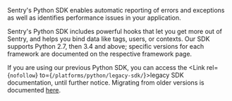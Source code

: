 <Note>

Sentry's Python SDK enables automatic reporting of errors and exceptions as well as identifies performance issues in your application.

Sentry's Python SDK includes powerful hooks that let you get more out of Sentry, and helps you bind data like tags, users, or contexts. Our SDK supports Python 2.7, then 3.4 and above; specific versions for each framework are documented on the respective framework page.

If you are using our previous Python SDK, you can access the <Link rel={`nofollow`} to={`/platforms/python/legacy-sdk/`}>legacy SDK documentation</Link>, until further notice. Migrating from older versions is documented [here](./migration/).

</Note>

